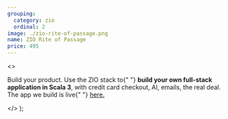 ```yaml
---
grouping:
  category: zio
  ordinal: 2
image: ./zio-rite-of-passage.png
name: ZIO Rite of Passage
price: 495
---
```


  <>
    <p>
      Build your product. Use the ZIO stack to{" "}
      <strong>build your own full-stack application in Scala 3</strong>, with
      credit card checkout, AI, emails, the real deal. The app we build is live{" "}
      <a href="https://companies.rockthejvm.com/">here.</a>
    </p>
  </>
);
